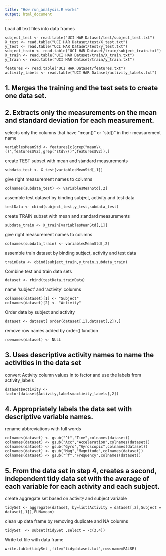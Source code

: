 ```yaml
---
title: "How run_analysis.R works"
output: html_document
---
```


Load all text files into data frames

```
subject_test <- read.table("UCI HAR Dataset/test/subject_test.txt")
X_test <- read.table("UCI HAR Dataset/test/X_test.txt")
y_test <- read.table("UCI HAR Dataset/test/y_test.txt") 
subject_train <- read.table("UCI HAR Dataset/train/subject_train.txt")
X_train <- read.table("UCI HAR Dataset/train/X_train.txt")
y_train <- read.table("UCI HAR Dataset/train/y_train.txt")

features <- read.table("UCI HAR Dataset/features.txt")
activity_labels <- read.table("UCI HAR Dataset/activity_labels.txt")
```

## 1. Merges the training and the test sets to create one data set.
## 2. Extracts only the measurements on the mean and standard deviation for each measurement.

selects only the columns that have "mean()" or "std()" in their measurement name
```
variablesMeanStd <- features[c(grep("mean\\()",features$V2),grep("std\\()",features$V2)),]
```

create TEST subset with mean and standard measurements
```
subdata_test <- X_test[variablesMeanStd[,1]]
```

give right measurement names to columns
```
colnames(subdata_test) <- variablesMeanStd[,2]
```

assemble test dataset by binding subject, activity and test data
```
testData <- cbind(subject_test,y_test,subdata_test)
```

create TRAIN subset with mean and standard measurements
```
subdata_train <- X_train[variablesMeanStd[,1]]
```
give right measurement names to columns
```
colnames(subdata_train) <- variablesMeanStd[,2]
```
assemble train dataset by binding subject, activity and test data
```
trainData <- cbind(subject_train,y_train,subdata_train)
```

Combine test and train data sets
```
dataset <- rbind(testData,trainData)
```
name 'subject' and 'activity' columns 
```
colnames(dataset)[1] <- "Subject"
colnames(dataset)[2] <- "Activity"
```


Order data by subject and activity
```
dataset <- dataset[ order(dataset[,1],dataset[,2]),]
```
remove row names added by order() function
```
rownames(dataset) <- NULL
```

## 3. Uses descriptive activity names to name the activities in the data set

convert Activity column values in to factor and use the labels from activity_labels
```
dataset$Activity <- factor(dataset$Activity,labels=activity_labels[,2])
```

## 4. Appropriately labels the data set with descriptive variable names.

rename abbreviations with full words
```
colnames(dataset) <- gsub("^t","Time",colnames(dataset))
colnames(dataset) <- gsub("Acc","Acceleration",colnames(dataset))
colnames(dataset) <- gsub("Gyro","Gyroscopic",colnames(dataset))
colnames(dataset) <- gsub("Mag","Magnitude",colnames(dataset))
colnames(dataset) <- gsub("^f","Frequency",colnames(dataset))
```

## 5. From the data set in step 4, creates a second, independent tidy data set with the average of each variable for each activity and each subject.

create aggregate set based on activity and subject variable
```
tidySet <- aggregate(dataset, by=list(Activity = dataset[,2],Subject = dataset[,1]),FUN=mean)
```

clean up data frame by removing duplicate and NA columns 
```
tidySet  <- subset(tidySet ,select = -c(3,4))
```

Write txt file with data frame
```
write.table(tidySet ,file="tidydataset.txt",row.name=FALSE)
```

